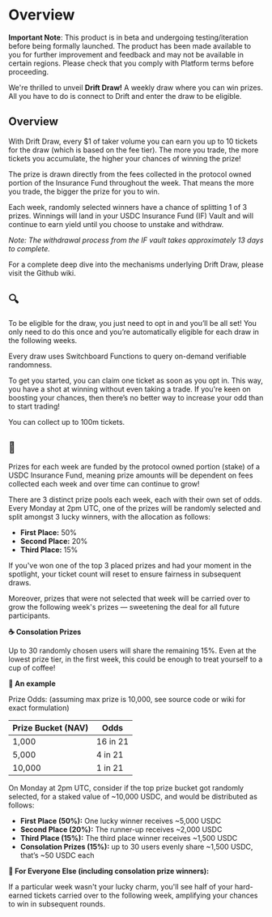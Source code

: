 # Overview

**Important Note**: This product is in beta and undergoing testing/iteration before being formally launched. The product has been made available to you for further improvement and feedback and may not be available in certain regions. Please check that you comply with Platform terms before proceeding.

We're thrilled to unveil **Drift Draw!** A weekly draw where you can win prizes. All you have to do is connect to Drift and enter the draw to be eligible.

## Overview

With Drift Draw, every $1 of taker volume you can earn you up to 10 tickets for the draw (which is based on the fee tier). The more you trade, the more tickets you accumulate, the higher your chances of winning the prize!

The prize is drawn directly from the fees collected in the protocol owned portion of the Insurance Fund throughout the week. That means the more you trade, the bigger the prize for you to win.

Each week, randomly selected winners have a chance of splitting 1 of 3 prizes. Winnings will land in your USDC Insurance Fund (IF) Vault and will continue to earn yield until you choose to unstake and withdraw.

*Note: The withdrawal process from the IF vault takes approximately 13 days to complete.*

For a complete deep dive into the mechanisms underlying Drift Draw, please visit the Github wiki.

## 🔍

To be eligible for the draw, you just need to opt in and you’ll be all set! You only need to do this once and you’re automatically eligible for each draw in the following weeks.

Every draw uses Switchboard Functions to query on-demand verifiable randomness.

To get you started, you can claim one ticket as soon as you opt in. This way, you have a shot at winning without even taking a trade. If you're keen on boosting your chances, then there’s no better way to increase your odd than to start trading!

You can collect up to 100m tickets.

## 🌟

Prizes for each week are funded by the protocol owned portion (stake) of a USDC Insurance Fund, meaning prize amounts will be dependent on fees collected each week and over time can continue to grow!

There are 3 distinct prize pools each week, each with their own set of odds. Every Monday at 2pm UTC, one of the prizes will be randomly selected and split amongst 3 lucky winners, with the allocation as follows:

- **First Place:** 50%
- **Second Place:** 20%
- **Third Place:** 15%

If you've won one of the top 3 placed prizes and had your moment in the spotlight, your ticket count will reset to ensure fairness in subsequent draws.

Moreover, prizes that were not selected that week will be carried over to grow the following week's prizes — sweetening the deal for all future participants.

**☕ Consolation Prizes**

Up to 30 randomly chosen users will share the remaining 15%. Even at the lowest prize tier, in the first week, this could be enough to treat yourself to a cup of coffee!

**🔬 An example**

Prize Odds: (assuming max prize is 10,000, see source code or wiki for exact formulation)

| Prize Bucket (NAV) | Odds |
| --- | --- |
| 1,000 | 16 in 21 |
| 5,000 | 4 in 21 |
| 10,000 | 1 in 21 |

On Monday at 2pm UTC, consider if the top prize bucket got randomly selected, for a staked value of ~10,000 USDC, and would be distributed as follows:

- **First Place (50%):** One lucky winner receives ~5,000 USDC
- **Second Place (20%):** The runner-up receives ~2,000 USDC
- **Third Place (15%):** The third place winner receives ~1,500 USDC
- **Consolation Prizes (15%):** up to 30 users evenly share ~1,500 USDC, that’s ~50 USDC each

**🤞 For Everyone Else (including consolation prize winners):**

If a particular week wasn't your lucky charm, you'll see half of your hard-earned tickets carried over to the following week, amplifying your chances to win in subsequent rounds.